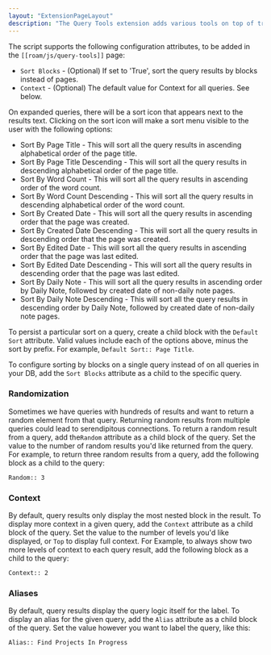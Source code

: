 ```yaml
---
layout: "ExtensionPageLayout"
description: "The Query Tools extension adds various tools on top of traditional Roam queries to make them more powerful"
---
```



The script supports the following configuration attributes, to be added in the `[[roam/js/query-tools]]` page:

- `Sort Blocks` - (Optional) If set to 'True', sort the query results by blocks instead of pages.
- `Context` - (Optional) The default value for Context for all queries. See below.

On expanded queries, there will be a sort icon that appears next to the results text. Clicking on the sort icon will make a sort menu visible to the user with the following options:

- Sort By Page Title - This will sort all the query results in ascending alphabetical order of the page title.
- Sort By Page Title Descending - This will sort all the query results in descending alphabetical order of the page title.
- Sort By Word Count - This will sort all the query results in ascending order of the word count.
- Sort By Word Count Descending - This will sort all the query results in descending alphabetical order of the word count.
- Sort By Created Date - This will sort all the query results in ascending order that the page was created.
- Sort By Created Date Descending - This will sort all the query results in descending order that the page was created.
- Sort By Edited Date - This will sort all the query results in ascending order that the page was last edited.
- Sort By Edited Date Descending - This will sort all the query results in descending order that the page was last edited.
- Sort By Daily Note - This will sort all the query results in ascending order by Daily Note, followed by created date of non-daily note pages.
- Sort By Daily Note Descending - This will sort all the query results in descending order by Daily Note, followed by created date of non-daily note pages.

To persist a particular sort on a query, create a child block with the `Default Sort` attribute. Valid values include each of the options above, minus the sort by prefix. For example, `Default Sort:: Page Title`.

To configure sorting by blocks on a single query instead of on all queries in your DB, add the `Sort Blocks` attribute as a child to the specific query.

### Randomization

Sometimes we have queries with hundreds of results and want to return a random element from that query. Returning random results from multiple queries could lead to serendipitous connections. To return a random result from a query, add the`Random` attribute as a child block of the query. Set the value to the number of random results you'd like returned from the query. For example, to return three random results from a query, add the following block as a child to the query:

```
Random:: 3
```

<DemoVideo src="query-random" />

### Context

By default, query results only display the most nested block in the result. To display more context in a given query, add the `Context` attribute as a child block of the query. Set the value to the number of levels you'd like displayed, or `Top` to display full context. For Example, to always show two more levels of context to each query result, add the following block as a child to the query:

```
Context:: 2
```

### Aliases

By default, query results display the query logic itself for the label. To display an alias for the given query, add the `Alias` attribute as a child block of the query. Set the value however you want to label the query, like this:

```
Alias:: Find Projects In Progress
```
